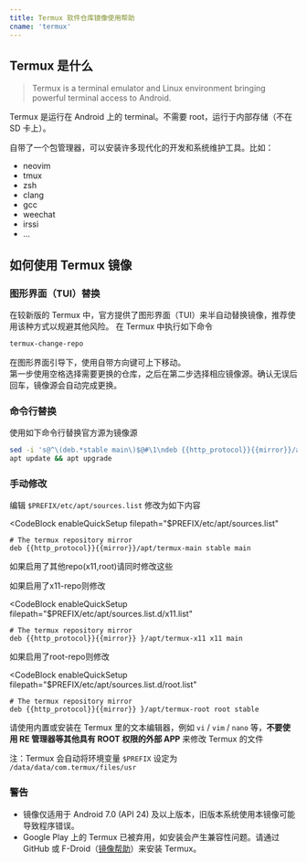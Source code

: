 ```yaml
---
title: Termux 软件仓库镜像使用帮助
cname: 'termux'
---
```


## Termux 是什么

> Termux is a terminal emulator and Linux environment bringing powerful terminal access to Android.

Termux 是运行在 Android 上的 terminal。不需要 root，运行于内部存储（不在 SD 卡上）。

自带了一个包管理器，可以安装许多现代化的开发和系统维护工具。比如：

 * neovim
 * tmux
 * zsh
 * clang
 * gcc
 * weechat
 * irssi
 * ...

## 如何使用 Termux 镜像

### 图形界面（TUI）替换

在较新版的 Termux 中，官方提供了图形界面（TUI）来半自动替换镜像，推荐使用该种方式以规避其他风险。
在 Termux 中执行如下命令

```bash
termux-change-repo
```

在图形界面引导下，使用自带方向键可上下移动。   
第一步使用空格选择需要更换的仓库，之后在第二步选择相应镜像源。确认无误后回车，镜像源会自动完成更换。

### 命令行替换

使用如下命令行替换官方源为镜像源

<CodeBlock>

```bash
sed -i 's@^\(deb.*stable main\)$@#\1\ndeb {{http_protocol}}{{mirror}}/apt/termux-main stable main@' $PREFIX/etc/apt/sources.list
apt update && apt upgrade
```

</CodeBlock>

### 手动修改

编辑 `$PREFIX/etc/apt/sources.list` 修改为如下内容

<CodeBlock
  enableQuickSetup
  filepath="$PREFIX/etc/apt/sources.list"
>

```properties
# The termux repository mirror
deb {{http_protocol}}{{mirror}}/apt/termux-main stable main
```

</CodeBlock>

如果启用了其他repo(x11,root)请同时修改这些

如果启用了x11-repo则修改 

<CodeBlock
  enableQuickSetup
  filepath="$PREFIX/etc/apt/sources.list.d/x11.list"
>

```properties
# The termux repository mirror
deb {{http_protocol}}{{mirror}} }/apt/termux-x11 x11 main 
```

</CodeBlock>

如果启用了root-repo则修改

<CodeBlock
  enableQuickSetup
  filepath="$PREFIX/etc/apt/sources.list.d/root.list"
>

```properties
# The termux repository mirror
deb {{http_protocol}}{{mirror}} }/apt/termux-root root stable 
```

</CodeBlock>
 
请使用内置或安装在 Termux 里的文本编辑器，例如 `vi` / `vim` / `nano` 等，**不要使用 RE 管理器等其他具有 ROOT 权限的外部 APP** 来修改 Termux 的文件

注：Termux 会自动将环境变量 `$PREFIX` 设定为 `/data/data/com.termux/files/usr`

### 警告

* 镜像仅适用于 Android 7.0 (API 24) 及以上版本，旧版本系统使用本镜像可能导致程序错误。
* Google Play 上的 Termux 已被弃用，如安装会产生兼容性问题。请通过 GitHub 或 F-Droid（[镜像帮助](/fdroid/)）来安装 Termux。
